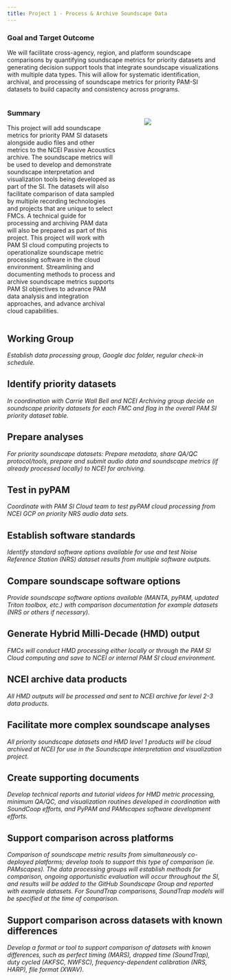 ```yaml
---
title: Project 1 - Process & Archive Soundscape Data
---
```


### Goal and Target Outcome

We will facilitate cross-agency, region, and platform soundscape comparisons by quantifying soundscape metrics for priority datasets and generating decision support tools that integrate soundscape visualizations with multiple data types. This will allow for systematic identification, archival, and processing of soundscape metrics for priority PAM-SI datasets to build capacity and consistency across programs.

:::::::::::::: {.columns}
::: {.column width="55%"}

### Summary

This project will add soundscape metrics for priority PAM SI datasets alongside audio files and other metrics to the NCEI Passive Acoustics archive. The soundscape metrics will be used to develop and demonstrate soundscape interpretation and visualization tools being developed as part of the SI. The datasets will also facilitate comparison of data sampled by multiple recording technologies and projects that are unique to select FMCs. A technical guide for processing and archiving PAM data will also be prepared as part of this project. This project will work with PAM SI cloud computing projects to operationalize soundscape metric processing software in the cloud environment. Streamlining and documenting methods to process and archive soundscape metrics supports PAM SI objectives to advance PAM data analysis and integration approaches, and advance archival cloud capabilities.

:::
::: {.column width="5%"}

:::
::: {.column width="40%"}
\

![](/content/images/Soundscape-notext.resized.png)

:::
::::::::::::::

## Working Group
*Establish data processing group, Google doc folder, regular check-in schedule.*


## Identify priority datasets
*In coordination with Carrie Wall Bell and NCEI Archiving group decide on soundscape priority datasets for each FMC and flag in the overall PAM SI priority dataset table.*

## Prepare analyses
*For priority soundscape datasets: Prepare metadata, share QA/QC protocol/tools, prepare and submit audio data and soundscape metrics (if already processed locally) to NCEI for archiving.*

## Test in pyPAM
*Coordinate with PAM SI Cloud team to test pyPAM cloud processing from NCEI GCP on priority NRS audio data sets.*

## Establish software standards
*Identify standard software options available for use and test Noise Reference Station (NRS) dataset results from multiple software outputs.*

## Compare soundscape software options
*Provide soundscape software options available (MANTA, pyPAM, updated Triton toolbox, etc.) with comparison documentation for example datasets (NRS or others if necessary).*

## Generate Hybrid Milli-Decade (HMD) output
*FMCs will conduct HMD processing either locally or through the PAM SI Cloud computing and save to NCEI or internal PAM SI cloud environment.*

## NCEI archive data products
*All HMD outputs will be processed and sent to NCEI archive for level 2-3 data products.*

## Facilitate more complex soundscape analyses
*All priority soundscape datasets and HMD level 1 products will be cloud archived at NCEI for use in the Soundscape interpretation and visualization project.*

## Create supporting documents
*Develop technical reports and tutorial videos for HMD metric processing, minimum QA/QC, and visualization routines developed in coordination with SoundCoop efforts, and PyPAM and PAMscapes software development efforts.*

## Support comparison across platforms
*Comparison of soundscape metric results from simultaneously co-deployed platforms; develop tools to support this type of comparison (ie. PAMscapes). The data processing groups will establish methods for comparison, ongoing opportunistic evaluation will occur throughout the SI, and results will be added to the GitHub Soundscape Group and reported with example datasets. For SoundTrap comparisons, SoundTrap models will be specified at the time of comparison.*

## Support comparison across datasets with known differences
*Develop a format or tool to support comparison of datasets with known differences, such as perfect timing (MARS), dropped time (SoundTrap), duty cycled (AKFSC, NWFSC), frequency-dependent calibration (NRS, HARP), file format (XWAV).*